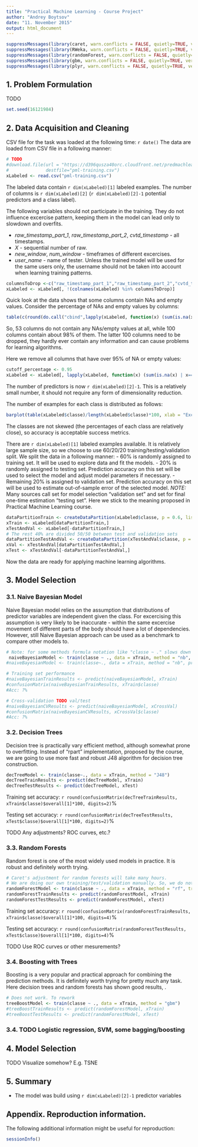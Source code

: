 ```yaml
---
title: "Practical Machine Learning - Course Project"
author: "Andrey Boytsov"
date: "11. November 2015"
output: html_document
---
```


```r
suppressMessages(library(caret, warn.conflicts = FALSE, quietly=TRUE, verbose = F))
suppressMessages(library(RWeka, warn.conflicts = FALSE, quietly=TRUE, verbose = F))
suppressMessages(library(randomForest, warn.conflicts = FALSE, quietly=TRUE, verbose = F))
suppressMessages(library(gbm, warn.conflicts = FALSE, quietly=TRUE, verbose = F))
suppressMessages(library(plyr, warn.conflicts = FALSE, quietly=TRUE, verbose = F))
```

## 1. Problem Formulation

TODO
```r
set.seed(16121984)
```

## 2. Data Acquisition and Cleaning

CSV file for the task was loaded at the following time: `r date()`
The data are loaded from CSV file in a following manner:
```r
# TODO
#download.file(url = "https://d396qusza40orc.cloudfront.net/predmachlearn/pml-training.csv",
#              destfile="pml-training.csv")
xLabeled <- read.csv("pml-training.csv")
```
The labeled data contain `r dim(xLabeled)[1]` labeled examples. The number of columns is `r dim(xLabeled)[2]` (`r dim(xLabeled)[2]-1` potential predictors and a class label).

The following variables should not participate in the training. They do not influence excercise pattern, keeping them in the model can lead only to slowdown and overfits.

- *raw_timestamp_part_1*, *raw_timestamp_part_2*, *cvtd_timestamp* - all timestamps.
- *X* - sequential number of raw.
- *new_window*, *num_window* - timeframes of different excercises.
- *user_name* - name of tester. Unless the trained model will be used for the same users only, the username should not be taken into account when learning training patterns.
```r
columnsToDrop <-c("raw_timestamp_part_1","raw_timestamp_part_2","cvtd_timestamp","X","user_name","new_window", "num_window");
xLabeled <- xLabeled[, !(colnames(xLabeled) %in% columnsToDrop)]
```

Quick look at the data shows that some columns contain NAs and empty values. Consider the percentage of NAs and empty values by columns:
```r
table(c(round(do.call("cbind",lapply(xLabeled, function(x) (sum(is.na(x) | x=="")) / length(x))), digits = 2)))
```

So, 53 columns do not contain any NAs/empty values at all, while 100 columns contain about 98% of them. The latter 100 columns need to be dropped, they hardly ever contain any information and can cause problems for learning algorithms.

Here we remove all columns that have over 95% of NA or empty values:
```r
cutoff_percentage <- 0.95
xLabeled <- xLabeled[, lapply(xLabeled, function(x) (sum(is.na(x) | x=="")) / length(x)) < cutoff_percentage]
```

The number of predictors is now `r dim(xLabeled)[2]-1`. This is a relatively small number, it should not require any form of dimensionality reduction.

The number of examples for each class is distributed as follows:
```r
barplot(table(xLabeled$classe)/length(xLabeled$classe)*100, xlab = "Excercise Type", ylab="Percentage", main = "Figure 1. Excercise Type Percentage", col = "red")
```

The classes are not skewed (the percentages of each class are relatively close), so accuracy is acceptable success metrics.

There are `r dim(xLabeled)[1]` labeled examples available. It is relatively large sample size, so we choose to use 60/20/20 training/testing/validation split. We split the data in a following manner:
- 60% is randomly assigned to training set. It will be used to explore data and fit the models.
- 20% is randomly assigned to testing set. Prediction accuracy on this set will be used to select the model and adjust model parameters if necessary.
- Remaining 20% is assigned to validation set. Prediction accuracy on this set will be used to estimate out-of-sample error of the selected model.
*NOTE:* Many sources call set for model selection "validation set" and set for final one-time estimation "testing set". Here we stick to the meaning proposed in Practical Machine Learning course.
```r
dataPartitionTrain <- createDataPartition(xLabeled$classe, p = 0.6, list = F)
xTrain <- xLabeled[dataPartitionTrain,]
xTestAndVal <- xLabeled[-dataPartitionTrain,]
# The rest 40% are divided 50/50 between test and validation sets
dataPartitionTestAndVal <- createDataPartition(xTestAndVal$classe, p = 0.5, list = F)
xVal <- xTestAndVal[dataPartitionTestAndVal,]
xTest <- xTestAndVal[-dataPartitionTestAndVal,]
```

Now the data are ready for applying machine learning algorithms.

## 3. Model Selection

<Evaluate several models>

### 3.1. Naive Bayesian Model

Naive Bayesian model relies on the assumption that distributions of predictor variables are independent given the class. For excercising this assumption is very likely to be inaccurate - within the same excercise movement of different parts of the body should have a lot of dependencies. However, still Naive Bayesian approach can be used as a benchmark to compare other models to.

```r
# Note: for some methods formula notation like "classe ~ ." slows down performance tremendously.
 naiveBayesianModel <- train(classe ~ ., data = xTrain, method = "nb", preProcess = c("center", "scale"))
#naiveBayesianModel <- train(classe~., data = xTrain, method = "nb", preProcess = c("center", "scale")) #Takes 30+ minutes

# Training set performance
#naiveBayesianTrainResults <- predict(naiveBayesianModel, xTrain)
#confusionMatrix(naiveBayesianTrainResults, xTrain$classe)
#Acc: ?% 

# Cross-validation TODO val/test
#naiveBayesianCVResults <- predict(naiveBayesianModel, xCrossVal)
#confusionMatrix(naiveBayesianCVResults, xCrossVal$classe)
#Acc: ?% 
```

### 3.2. Decision Trees

Decision tree is practically vary efficient method, although somewhat prone to overfitting. Instead of "rpart" implementation, proposed by the course, we are going to use more fast and robust J48 algorithm for decision tree construction.

```r
decTreeModel <- train(classe~., data = xTrain, method = "J48")
decTreeTrainResults <- predict(decTreeModel, xTrain)
decTreeTestResults <- predict(decTreeModel, xTest)
```
Training set accuracy: `r round(confusionMatrix(decTreeTrainResults, xTrain$classe)$overall[1]*100, digits=2)`%

Testing  set accuracy: `r round(confusionMatrix(decTreeTestResults, xTest$classe)$overall[1]*100, digits=2)`%

TODO Any adjustments? ROC curves, etc.?

### 3.3. Random Forests

Random forest is one of the most widely used models in practice. It is robust and definitely worth trying.

```r
# Caret's adjustment for random forests will take many hours.
# We are doing our own training/test/validation manually. So, we do not use built-in one training control from caret
randomForestModel <- train(classe ~ ., data = xTrain, method = "rf", trControl = trainControl(method = "none"), tuneGrid=data.frame(mtry=10))
randomForestTrainResults <- predict(randomForestModel, xTrain)
randomForestTestResults <- predict(randomForestModel, xTest)
```
Training set accuracy: `r round(confusionMatrix(randomForestTrainResults, xTrain$classe)$overall[1]*100, digits=4)`%

Testing  set accuracy: `r round(confusionMatrix(randomForestTestResults, xTest$classe)$overall[1]*100, digits=4)`%

TODO Use ROC curves or other mesurements?

### 3.4. Boosting with Trees

Boosting is a very popular and practical approach for combining the prediction methods. It is definitely worth trying for pretty much any task. Here decision trees and random forests has shown good results, .

```r
# Does not work. To rework
treeBoostModel <- train(classe ~ ., data = xTrain, method = "gbm")
#treeBoostTrainResults <- predict(randomForestModel, xTrain)
#treeBoostTestResults <- predict(randomForestModel, xTest)
```

### 3.4. TODO Logistic regression, SVM, some bagging/boosting

## 4. Model Selection

TODO Visualize somehow? E.g. TSNE

## 5. Summary

- The model was build using `r dim(xLabeled)[2]-1` predictor variables

## Appendix. Reproduction information.

The following additional information might be useful for reproduction:
```r
sessionInfo()
```
